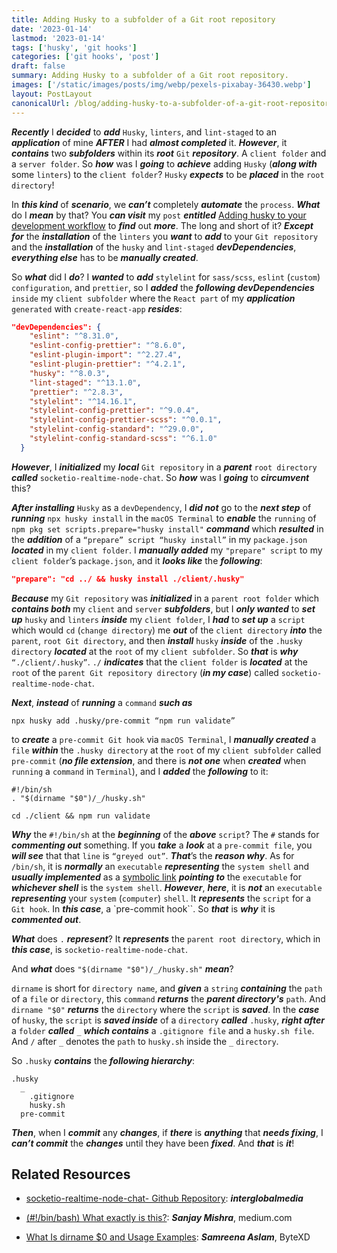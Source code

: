 ```yaml
---
title: Adding Husky to a subfolder of a Git root repository
date: '2023-01-14'
lastmod: '2023-01-14'
tags: ['husky', 'git hooks']
categories: ['git hooks', 'post']
draft: false
summary: Adding Husky to a subfolder of a Git root repository.
images: ['/static/images/posts/img/webp/pexels-pixabay-36430.webp']
layout: PostLayout
canonicalUrl: /blog/adding-husky-to-a-subfolder-of-a-git-root-repository
---
```


<Pexels
	src="/static/images/posts/img/webp/pexels-pixabay-36430.webp"
	author="Pixabay"
	alt="Chicks in nest representing adding Husky to a subfolder of a Git root repository"
	srcUrl="https://www.pexels.com/photo/nature-animal-cute-sitting-36430/"
	authorUrl="https://www.pexels.com/@pixabay/"
/>

**_Recently_** I **_decided_** to **_add_** `Husky`, `linters`, and
`lint-staged` to an **_application_** of mine **_AFTER_** I had **_almost
completed_** it. **_However_**, it **_contains_** two **_subfolders_** within
its **_root_** `Git` **_repository_**. A `client folder` and a `server folder`.
So **_how_** was I **_going_** to **_achieve_** adding `Husky` (**_along with_**
some `linters`) to the `client folder`? `Husky` **_expects_** to be **_placed_**
in the `root directory`!

In **_this kind_** of **_scenario_**, we **_can’t_** completely **_automate_**
the `process`. **_What_** do I **_mean_** by that? You **_can visit_** my `post`
**_entitled_**
[Adding husky to your development workflow](https://www.interglobalmedianetwork.com/blog/adding-husky-to-your-development-workflow)
to **_find_** out **_more_**. The long and short of it? **_Except for_** the
**_installation_** of the `linters` you **_want_** to **_add_** to your
`Git repository` and the **_installation_** of the `husky` and `lint-staged`
**_devDependencies_**, **_everything else_** has to be **_manually created_**.

So **_what_** did I **_do_**? I **_wanted_** to **_add_** `stylelint` for
`sass/scss`, `eslint` (`custom`) `configuration`, and `prettier`, so I
**_added_** the **_following devDependencies_** `inside` my `client subfolder`
where the `React part` of my **_application_** `generated` with
`create-react-app` **_resides_**:

```json
"devDependencies": {
    "eslint": "^8.31.0",
    "eslint-config-prettier": "^8.6.0",
    "eslint-plugin-import": "^2.27.4",
    "eslint-plugin-prettier": "^4.2.1",
    "husky": "^8.0.3",
    "lint-staged": "^13.1.0",
    "prettier": "^2.8.3",
    "stylelint": "^14.16.1",
    "stylelint-config-prettier": "^9.0.4",
    "stylelint-config-prettier-scss": "^0.0.1",
    "stylelint-config-standard": "^29.0.0",
    "stylelint-config-standard-scss": "^6.1.0"
  }
```

**_However_**, I **_initialized_** my **_local_** `Git repository` in a
**_parent_** `root directory` **_called_** `socketio-realtime-node-chat`. So
**_how_** was I **_going_** to **_circumvent_** this?

**_After installing_** `Husky` as a `devDependency`, I **_did not_** go to the
**_next step_** of **_running_** `npx husky install` in the `macOS Terminal` to
**_enable_** the `running` of `npm pkg set scripts.prepare="husky install"`
**_command_** which **_resulted_** in the **_addition_** of a
`“prepare” script “husky install”` in my `package.json` **_located_** in my
`client folder`. I **_manually added_** my `"prepare" script` to my
`client folder`’s `package.json`, and it **_looks like_** the **_following_**:

```json
"prepare": "cd ../ && husky install ./client/.husky"
```

**_Because_** my `Git repository` was **_initialized_** in a
`parent root folder` which **_contains both_** my `client` and `server`
**_subfolders_**, but I **_only wanted_** to **_set up_** `husky` and `linters`
**_inside_** my `client folder`, I **_had_** to **_set up_** a `script` which
would `cd` (`change directory`) me **_out_** of the `client directory`
**_into_** the `parent`, `root Git directory`, and then **_install_** `husky`
**_inside_** of the `.husky directory` **_located_** at the `root` of my
`client subfolder`. So **_that_** is **_why_** `“./client/.husky”`. `./`
**_indicates_** that the `client folder` is **_located_** at the `root` of the
`parent Git repository directory` (**_in my case_**) called
`socketio-realtime-node-chat`.

**_Next_**, **_instead_** of **_running_** a `command` **_such as_**

```shell
npx husky add .husky/pre-commit “npm run validate”
```

to **_create_** a `pre-commit Git hook` via `macOS Terminal`, I **_manually
created_** a `file` **_within_** the `.husky directory` at the `root` of my
`client subfolder` called `pre-commit` (**_no file extension_**, and there is
**_not one_** when **_created_** when `running` a `command` in `Terminal`), and
I **_added_** the **_following_** to it:

```shell
#!/bin/sh
. "$(dirname "$0")/_/husky.sh"

cd ./client && npm run validate
```

**_Why_** the `#!/bin/sh` at the **_beginning_** of the **_above_** `script`?
The `#` stands for **_commenting out_** something. If you **_take_** a
**_look_** at a `pre-commit file`, you **_will see_** that that `line` is
`“greyed out”`. **_That_**’s the **_reason why_**. As for `/bin/sh`, it is
**_normally_** an `executable` **_representing_** the `system shell` and
**_usually implemented_** as a
[symbolic link](https://macsecurity.net/view/541-create-remove-symlink-mac)
**_pointing to_** the `executable` for **_whichever shell_** is the
`system shell`. **_However_**, **_here_**, it is **_not_** an `executable`
**_representing_** your `system` (`computer`) `shell`. It **_represents_** the
`script` for a `Git hook`. In **_this case_**, a `pre-commit hook``. So
**_that_** is **_why_** it is **_commented out_**.

**_What_** does `.` **_represent_**? It **_represents_** the
`parent root directory`, which in **_this case_**, is
`socketio-realtime-node-chat`.

And **_what_** does `"$(dirname "$0")/_/husky.sh"` **_mean_**?

`dirname` is short for `directory name`, and **_given_** a `string`
**_containing_** the `path` of a `file` or `directory`, this `command`
**_returns_** the **_parent directory's_** `path`. And `dirname "$0"`
**_returns_** the `directory` where the `script` is **_saved_**. In the
**_case_** of `husky`, the `script` is **_saved inside_** of a `directory`
**_called_** `.husky`, **_right after_** a `folder` **_called_** `_` **_which
contains_** a `.gitignore file` and a `husky.sh file`. And `/` after `_` denotes
the `path` to `husky.sh` inside the `_` `directory`.

So `.husky` **_contains_** the **_following hierarchy_**:

```shell
.husky
  _
    .gitignore
    husky.sh
  pre-commit
```

**_Then_**, when I **_commit_** any **_changes_**, if **_there_** is
**_anything_** that **_needs fixing_**, I **_can’t commit_** the **_changes_**
until they have been **_fixed_**. And **_that_** is **_it_**!

## Related Resources

-   [socketio-realtime-node-chat- Github Repository](https://github.com/interglobalmedia/socketio-realtime-node-chat-):
    **_interglobalmedia_**

-   [(#!/bin/bash) What exactly is this?](https://medium.com/@codingmaths/bin-bash-what-exactly-is-this-95fc8db817bf):
    **_Sanjay Mishra_**, medium.com

-   [What Is dirname $0 and Usage Examples](https://bytexd.com/what-is-dirname-0-and-usage-examples/):
    **_Samreena Aslam_**, ByteXD

